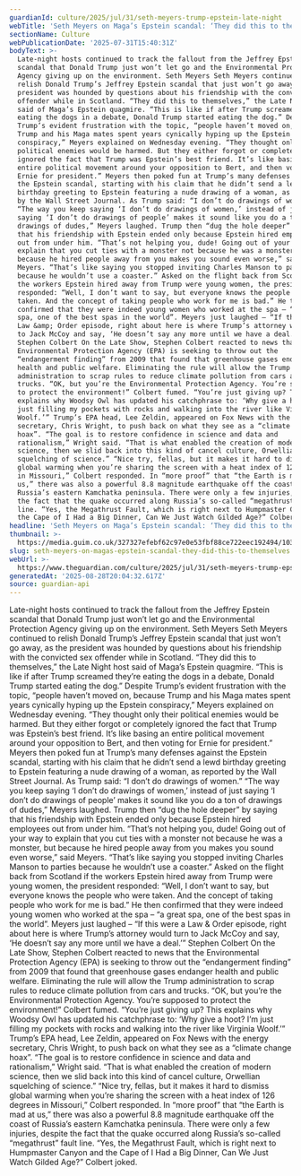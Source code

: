 ```yaml
---
guardianId: culture/2025/jul/31/seth-meyers-trump-epstein-late-night
webTitle: 'Seth Meyers on Maga’s Epstein scandal: ‘They did this to themselves’'
sectionName: Culture
webPublicationDate: '2025-07-31T15:40:31Z'
bodyText: >-
  Late-night hosts continued to track the fallout from the Jeffrey Epstein
  scandal that Donald Trump just won’t let go and the Environmental Protection
  Agency giving up on the environment. Seth Meyers Seth Meyers continued to
  relish Donald Trump’s Jeffrey Epstein scandal that just won’t go away, as the
  president was hounded by questions about his friendship with the convicted sex
  offender while in Scotland. “They did this to themselves,” the Late Night host
  said of Maga’s Epstein quagmire. “This is like if after Trump screamed they’re
  eating the dogs in a debate, Donald Trump started eating the dog.” Despite
  Trump’s evident frustration with the topic, “people haven’t moved on, because
  Trump and his Maga mates spent years cynically hyping up the Epstein
  conspiracy,” Meyers explained on Wednesday evening. “They thought only their
  political enemies would be harmed. But they either forgot or completely
  ignored the fact that Trump was Epstein’s best friend. It’s like basing an
  entire political movement around your opposition to Bert, and then voting for
  Ernie for president.” Meyers then poked fun at Trump’s many defenses against
  the Epstein scandal, starting with his claim that he didn’t send a lewd
  birthday greeting to Epstein featuring a nude drawing of a woman, as reported
  by the Wall Street Journal. As Trump said: “I don’t do drawings of women.”
  “The way you keep saying ‘I don’t do drawings of women,’ instead of just
  saying ‘I don’t do drawings of people’ makes it sound like you do a ton of
  drawings of dudes,” Meyers laughed. Trump then “dug the hole deeper” by saying
  that his friendship with Epstein ended only because Epstein hired employees
  out from under him. “That’s not helping you, dude! Going out of your way to
  explain that you cut ties with a monster not because he was a monster, but
  because he hired people away from you makes you sound even worse,” said
  Meyers. “That’s like saying you stopped inviting Charles Manson to parties
  because he wouldn’t use a coaster.” Asked on the flight back from Scotland if
  the workers Epstein hired away from Trump were young women, the president
  responded: “Well, I don’t want to say, but everyone knows the people who were
  taken. And the concept of taking people who work for me is bad.” He then
  confirmed that they were indeed young women who worked at the spa – “a great
  spa, one of the best spas in the world”. Meyers just laughed – “If this were a
  Law &amp; Order episode, right about here is where Trump’s attorney would turn
  to Jack McCoy and say, ‘He doesn’t say any more until we have a deal.’”
  Stephen Colbert On the Late Show, Stephen Colbert reacted to news that the
  Environmental Protection Agency (EPA) is seeking to throw out the
  “endangerment finding” from 2009 that found that greenhouse gases endanger
  health and public welfare. Eliminating the rule will allow the Trump
  administration to scrap rules to reduce climate pollution from cars and
  trucks. “OK, but you’re the Environmental Protection Agency. You’re supposed
  to protect the environment!” Colbert fumed. “You’re just giving up? This
  explains why Woodsy Owl has updated his catchphrase to: ‘Why give a hoot? I’m
  just filling my pockets with rocks and walking into the river like Virginia
  Woolf.’” Trump’s EPA head, Lee Zeldin, appeared on Fox News with the energy
  secretary, Chris Wright, to push back on what they see as a “climate change
  hoax”. “The goal is to restore confidence in science and data and
  rationalism,” Wright said. “That is what enabled the creation of modern
  science, then we slid back into this kind of cancel culture, Orwellian
  squelching of science.” “Nice try, fellas, but it makes it hard to dismiss
  global warming when you’re sharing the screen with a heat index of 126 degrees
  in Missouri,” Colbert responded. In “more proof” that “the Earth is mad at
  us,” there was also a powerful 8.8 magnitude earthquake off the coast of
  Russia’s eastern Kamchatka peninsula. There were only a few injuries, despite
  the fact that the quake occurred along Russia’s so-called “megathrust” fault
  line. “Yes, the Megathrust Fault, which is right next to Humpmaster Canyon and
  the Cape of I Had a Big Dinner, Can We Just Watch Gilded Age?” Colbert joked.
headline: 'Seth Meyers on Maga’s Epstein scandal: ‘They did this to themselves’'
thumbnail: >-
  https://media.guim.co.uk/327327efebf62c97e0e53fbf88ce722eec192494/1034_103_1906_1525/500.jpg
slug: seth-meyers-on-magas-epstein-scandal-they-did-this-to-themselves
webUrl: >-
  https://www.theguardian.com/culture/2025/jul/31/seth-meyers-trump-epstein-late-night
generatedAt: '2025-08-28T20:04:32.617Z'
source: guardian-api
---
```

Late-night hosts continued to track the fallout from the Jeffrey Epstein scandal that Donald Trump just won’t let go and the Environmental Protection Agency giving up on the environment. Seth Meyers Seth Meyers continued to relish Donald Trump’s Jeffrey Epstein scandal that just won’t go away, as the president was hounded by questions about his friendship with the convicted sex offender while in Scotland. “They did this to themselves,” the Late Night host said of Maga’s Epstein quagmire. “This is like if after Trump screamed they’re eating the dogs in a debate, Donald Trump started eating the dog.” Despite Trump’s evident frustration with the topic, “people haven’t moved on, because Trump and his Maga mates spent years cynically hyping up the Epstein conspiracy,” Meyers explained on Wednesday evening. “They thought only their political enemies would be harmed. But they either forgot or completely ignored the fact that Trump was Epstein’s best friend. It’s like basing an entire political movement around your opposition to Bert, and then voting for Ernie for president.” Meyers then poked fun at Trump’s many defenses against the Epstein scandal, starting with his claim that he didn’t send a lewd birthday greeting to Epstein featuring a nude drawing of a woman, as reported by the Wall Street Journal. As Trump said: “I don’t do drawings of women.” “The way you keep saying ‘I don’t do drawings of women,’ instead of just saying ‘I don’t do drawings of people’ makes it sound like you do a ton of drawings of dudes,” Meyers laughed. Trump then “dug the hole deeper” by saying that his friendship with Epstein ended only because Epstein hired employees out from under him. “That’s not helping you, dude! Going out of your way to explain that you cut ties with a monster not because he was a monster, but because he hired people away from you makes you sound even worse,” said Meyers. “That’s like saying you stopped inviting Charles Manson to parties because he wouldn’t use a coaster.” Asked on the flight back from Scotland if the workers Epstein hired away from Trump were young women, the president responded: “Well, I don’t want to say, but everyone knows the people who were taken. And the concept of taking people who work for me is bad.” He then confirmed that they were indeed young women who worked at the spa – “a great spa, one of the best spas in the world”. Meyers just laughed – “If this were a Law &amp; Order episode, right about here is where Trump’s attorney would turn to Jack McCoy and say, ‘He doesn’t say any more until we have a deal.’” Stephen Colbert On the Late Show, Stephen Colbert reacted to news that the Environmental Protection Agency (EPA) is seeking to throw out the “endangerment finding” from 2009 that found that greenhouse gases endanger health and public welfare. Eliminating the rule will allow the Trump administration to scrap rules to reduce climate pollution from cars and trucks. “OK, but you’re the Environmental Protection Agency. You’re supposed to protect the environment!” Colbert fumed. “You’re just giving up? This explains why Woodsy Owl has updated his catchphrase to: ‘Why give a hoot? I’m just filling my pockets with rocks and walking into the river like Virginia Woolf.’” Trump’s EPA head, Lee Zeldin, appeared on Fox News with the energy secretary, Chris Wright, to push back on what they see as a “climate change hoax”. “The goal is to restore confidence in science and data and rationalism,” Wright said. “That is what enabled the creation of modern science, then we slid back into this kind of cancel culture, Orwellian squelching of science.” “Nice try, fellas, but it makes it hard to dismiss global warming when you’re sharing the screen with a heat index of 126 degrees in Missouri,” Colbert responded. In “more proof” that “the Earth is mad at us,” there was also a powerful 8.8 magnitude earthquake off the coast of Russia’s eastern Kamchatka peninsula. There were only a few injuries, despite the fact that the quake occurred along Russia’s so-called “megathrust” fault line. “Yes, the Megathrust Fault, which is right next to Humpmaster Canyon and the Cape of I Had a Big Dinner, Can We Just Watch Gilded Age?” Colbert joked.

